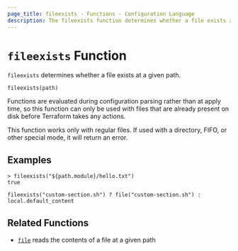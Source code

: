 ```yaml
---
page_title: fileexists - Functions - Configuration Language
description: The fileexists function determines whether a file exists at a given path.
---
```


# `fileexists` Function

`fileexists` determines whether a file exists at a given path.

```hcl
fileexists(path)
```

Functions are evaluated during configuration parsing rather than at apply time,
so this function can only be used with files that are already present on disk
before Terraform takes any actions.

This function works only with regular files. If used with a directory, FIFO,
or other special mode, it will return an error.

## Examples

```
> fileexists("${path.module}/hello.txt")
true
```

```hcl
fileexists("custom-section.sh") ? file("custom-section.sh") : local.default_content
```

## Related Functions

* [`file`](/language/functions/file) reads the contents of a file at a given path
